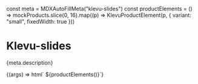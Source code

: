 const meta = MDXAutoFillMeta("klevu-slides")
const productElements = () =>
  mockProducts.slice(0, 16).map((p) => KlevuProductElement(p, { variant: "small", fixedWidth: true }))

<Meta title="Components/Slides" component="klevu-slides" argTypes={meta.argTypes} parameters={meta.parameters} />

# Klevu-slides

<Description>{meta.description}</Description>

<Canvas>
  <Story name="Slides">
    {(args) => html`<klevu-slides
      slide-full-width=${ifDefined(args.slideFullWidth)}
      hide-next-prev=${ifDefined(args.hideNextPrev)}
      height=${ifDefined(args.height)}
    >
      ${productElements()}</klevu-slides
    >`}
  </Story>
</Canvas>

<ArgsTable story="Slides" />
